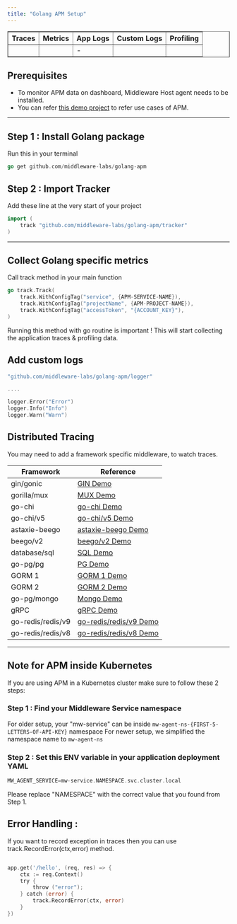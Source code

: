 ```yaml
---
title: "Golang APM Setup"
---
```

<table border="1" style={{margin: "10px 0", textAlign: "center"}}>
    <thead>
    <tr>
        <th style={{padding:"8px 15px"}}>Traces</th>
        <th style={{padding:"8px 15px"}}>Metrics</th>
        <th style={{padding:"8px 15px"}}>App Logs</th>
        <th style={{padding:"8px 15px"}}>Custom Logs</th>
        <th style={{padding:"8px 15px"}}>Profiling</th>
    </tr>
    </thead>
    <tbody>
    <tr>
        <td><span style={{
            background: "url(/images/misc/svg-check.svg) no-repeat",
            width: "20px",
            height: "20px",
            display: "inline-block",
        }}/></td>
        <td><span style={{
            background: "url(/images/misc/svg-check.svg) no-repeat",
            width: "20px",
            height: "20px",
            display: "inline-block",
        }}/></td>
        <td>-</td>
        <td><span style={{
            background: "url(/images/misc/svg-check.svg) no-repeat",
            width: "20px",
            height: "20px",
            display: "inline-block",
        }}/></td>
        <td><span style={{
            background: "url(/images/misc/svg-check.svg) no-repeat",
            width: "20px",
            height: "20px",
            display: "inline-block",
        }}/></td>
    </tr>
    </tbody>
</table>

## Prerequisites
* To monitor APM data on dashboard, Middleware Host agent needs to be installed.
* You can refer [this demo project](https://github.com/middleware-labs/demo-apm/tree/master/golang) to refer use cases of APM.

--------------------

## Step 1 : Install Golang package
Run this in your terminal
```go
go get github.com/middleware-labs/golang-apm
```

## Step 2 : Import Tracker
Add these line at the very start of your project
```go
import (
    track "github.com/middleware-labs/golang-apm/tracker"
)
```
---------------------

## Collect Golang specific metrics
Call track method in your main function
```go
go track.Track(
    track.WithConfigTag("service", {APM-SERVICE-NAME}),
    track.WithConfigTag("projectName", {APM-PROJECT-NAME}),
    track.WithConfigTag("accessToken", "{ACCOUNT_KEY}"),
)
```
Running this method with go routine is important !
This will start collecting the application traces & profiling data.

## Add custom logs
```go
"github.com/middleware-labs/golang-apm/logger"

....

logger.Error("Error")
logger.Info("Info")
logger.Warn("Warn")
```

## Distributed Tracing
You may need to add a framework specific middleware, to watch traces.

|Framework  |   Reference   |
|------             |    ---------  |
|gin/gonic          |   [GIN Demo](https://github.com/middleware-labs/demo-apm/tree/master/golang/features/trace/gin)   |
|gorilla/mux        |   [MUX Demo](https://github.com/middleware-labs/demo-apm/tree/master/golang/features/trace/mux)  |
|go-chi             |   [go-chi Demo](https://github.com/middleware-labs/demo-apm/tree/master/golang/features/trace/go-chi-legacy)  |
|go-chi/v5          |   [go-chi/v5 Demo](https://github.com/middleware-labs/demo-apm/tree/master/golang/features/trace/go-chi)  |
|astaxie-beego      |   [astaxie-beego Demo](https://github.com/middleware-labs/demo-apm/tree/master/golang/features/trace/astaxie-beego)  |
|beego/v2           |   [beego/v2 Demo](https://github.com/middleware-labs/demo-apm/tree/master/golang/features/trace/beego-v2)  |
|database/sql       |   [SQL Demo](https://github.com/middleware-labs/demo-apm/tree/master/golang/features/trace/sql)  |
|go-pg/pg           |   [PG Demo](https://github.com/middleware-labs/demo-apm/tree/master/golang/features/trace/pg)  |
|GORM 1             |   [GORM 1 Demo](https://github.com/middleware-labs/demo-apm/tree/master/golang/features/trace/gorm1)  |
|GORM 2             |   [GORM 2 Demo](https://github.com/middleware-labs/demo-apm/tree/master/golang/features/trace/gorm2)  |
|go-pg/mongo        |   [Mongo Demo](https://github.com/middleware-labs/demo-apm/tree/master/golang/features/trace/mongo)  |
|gRPC               |   [gRPC Demo](https://github.com/middleware-labs/demo-apm/tree/master/golang/features/trace/grpc)  |
|go-redis/redis/v9  |   [go-redis/redis/v9 Demo](https://github.com/middleware-labs/demo-apm/tree/master/golang/features/trace/go-redis-v9)  |
|go-redis/redis/v8  |   [go-redis/redis/v8 Demo](https://github.com/middleware-labs/demo-apm/tree/master/golang/features/trace/go-redis-v8)  |

---------------

## Note for APM inside Kubernetes
If you are using APM in a Kubernetes cluster make sure to follow these 2 steps:

### Step 1 : Find your Middleware Service namespace
For older setup, your "mw-service" can be inside `mw-agent-ns-{FIRST-5-LETTERS-OF-API-KEY}` namespace
For newer setup, we simplified the namespace name to `mw-agent-ns`

### Step 2 : Set this ENV variable in your application deployment YAML
```go
MW_AGENT_SERVICE=mw-service.NAMESPACE.svc.cluster.local
```
<Note> Please replace "NAMESPACE" with the correct value that you found from Step 1. </Note>

## Error Handling :
If you want to record exception in traces then you can use track.RecordError(ctx,error) method.

```go

app.get('/hello', (req, res) => {
    ctx := req.Context()
    try {
        throw ("error");
    } catch (error) {
        track.RecordError(ctx, error)
    }
})

```
